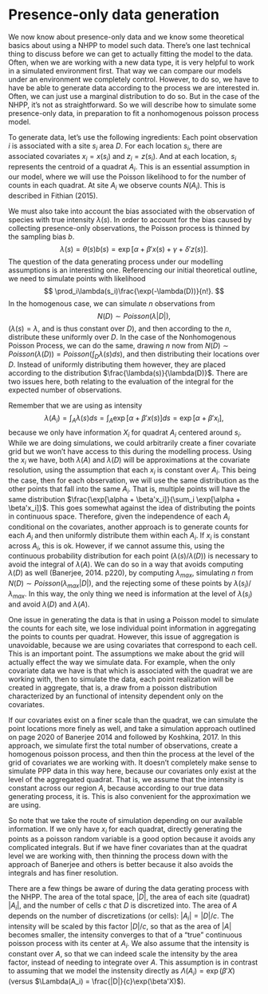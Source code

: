 # Presence-only data generation

We now know about presence-only data and we know some theoretical basics about using a NHPP to model such data. There's one last technical thing to discuss before we can get to actually fitting the model to the data. Often, when we are working with a new data type, it is very helpful to work in a simulated environment first. That way we can compare our models under an environment we completely control. However, to do so, we have to have be able to generate data according to the process we are interested in. Often, we can just use a marginal distribution to do so. But in the case of the NHPP, it's not as straightforward. So we will describe how to simulate some presence-only data, in preparation to fit a nonhomogenous poisson process model. 

To generate data, let's use the following ingredients: Each point observation $i$ is associated with a site $s_i$ \in area $D$. For each location $s_i$, there are associated covariates $x_i = x(s_i)$ and $z_i = z(s_i)$. And at each location, $s_i$ represents the centroid of a quadrat $A_i$. This is an essential assumption in our model, where we will use the Poisson likelihood to for the number of counts in each quadrat. At site $A_i$ we observe counts $N(A_i)$. This is described in Fithian (2015).

We must also take into account the bias associated with the observation of species with true intensity $\lambda(s)$. In order to account for the bias caused by collecting presence-only observations, the Poisson process is thinned by the sampling bias $b$. 
$$
\lambda(s) = \theta(s)b(s) = \exp[\alpha + \beta'x(s) + \gamma + \delta'z(s)].
$$
The question of the data generating process under our modelling assumptions is an interesting one. Referencing our initial theoretical outline, we need to simulate points with likelihood 
$$
\prod_i\lambda(s_i)\frac{\exp(-\lambda(D))}{n!}.
$$ 
In the homogenous case, we can simulate $n$ observations from 
$$
N(D) \sim Poisson(\lambda|D|), 
$$
($\lambda(s)=\lambda$, and is thus constant over $D$), and then according to the $n$, distribute these uniformly over $D$. In the case of the Nonhomogenous Poisson Process, we can do the same, drawing $n$ now from $N(D) \sim Poisson(\lambda(D)) = Poisson(\int_D\lambda(s)ds)$, and then distributing their locations over $D$. Instead of uniformly distributing them however, they are placed according to the distribution $\frac{\lambda(s)}{\lambda(D)}$. There are two issues here, both relating to the evaluation of the integral for the expected number of observations.

Remember that we are using as intensity 
$$
\lambda(A_i) = \int_A\lambda(s)ds = \int_A\exp[\alpha + \beta'x(s)]ds = \exp[\alpha + \beta'x_i],
$$
 because we only have information $X_i$ for quadrat $A_i$ centered around $s_i$. While we are doing simulations, we could arbitrarily create a finer covariate grid but we won't have access to this during the modelling process. Using the $x_i$ we have, both $\lambda(A)$ and $\lambda(D)$ will be approximations at the covariate resolution, using the assumption that each $x_i$ is constant over $A_i$. This being the case, then for each observation, we will use the same distribution as the other points that fall into the same $A_i$. That is, multiple points will have the same distribution $\frac{\exp[\alpha + \beta'x_i]}{\sum_i \exp[\alpha + \beta'x_i]}$. This goes somewhat against the idea of distributing the points in continuous space. Therefore, given the independence of each $A_i$ conditional on the covariates, another approach is to generate counts for each $A_i$ and then uniformly distribute them within each $A_i$. If $x_i$ is constant across $A_i$, this is ok. However, if we cannot assume this, using the continuous probability distribution for each point $(\lambda(s)/\lambda(D))$ is necessary to avoid the integral of $\lambda(A)$. We can do so in a way that avoids computing $\lambda(D)$ as well (Banerjee, 2014. p220), by computing $\lambda_{max}$, simulating $n$ from $N(D) \sim Poisson(\lambda_{max}|D|)$, and the rejecting some of these points by $\lambda(s_i)/\lambda_{max}$. In this way, the only thing we need is information at the level of $\lambda(s_i$) and avoid $\lambda(D)$ and $\lambda(A)$. 

 One issue in generating the data is that in using a Poisson model to simulate the counts for each site, we lose individual point information in aggregating the points to counts per quadrat. However, this issue of aggregation is unavoidable, because we are using covariates that correspond to each cell. This is an important point. The assumptions we make about the grid will actually effect the way we simulate data. For example, when the only covariate data we have is that which is associated with the quadrat we are working with, then to simulate the data, each point realization will be created in aggregate, that is, a draw from a poisson distribution characterized by an functional of intensity dependent only on the covariates. 

If our covariates exist on a finer scale than the quadrat, we can simulate the point locations more finely as well, and take a simulation approach outlined on page 2020 of Banerjee 2014 and followed by Koshkina, 2017. In this approach, we simulate first the total number of observations, create a homogenous poisson process, and then thin the process at the level of the grid of covariates we are working with. It doesn't completely make sense to simulate PPP data in this way here, because our covariates only exist at the level of the aggregated quadrat. That is, we assume that the intensity is constant across our region $A$, because according to our true data generating process, it is. This is also convenient for the approximation we are using.

So note that we take the route of simulation depending on our available information. If we only have $x_i$ for each quadrat, directly generating the points as a poisson random variable is a good option because it avoids any complicated integrals. But if we have finer covariates than at the quadrat level we are working with, then thinning the process down with the approach of Banerjee and others is better because it also avoids the integrals and has finer resolution.

There are a few things be aware of during the data gerating process with the NHPP. The area of the total space, $|D|$, the area of each site (quadrat) $|A_i|$, and the number of cells $c$ that $D$ is discretized into. The area of $A$ depends on the number of discretizations (or cells): $|A_i| = |D|/c$. The intensity will be scaled by this factor $|D|/c$, so that as the area of $|A|$ becomes smaller, the intensity converges to that of a "true" continuous poisson process with its center at $A_i$. We also assume that the intensity is constant over $A$, so that we can indeed scale the intensity by the area factor, instead of needing to integrate over $A$. This assumption is in contrast to assuming that we model the instensity directly as $\Lambda(A_i) = \exp(\beta'X)$ (versus $\Lambda(A_i) = \frac{|D|}{c}\exp(\beta'X)$). 

